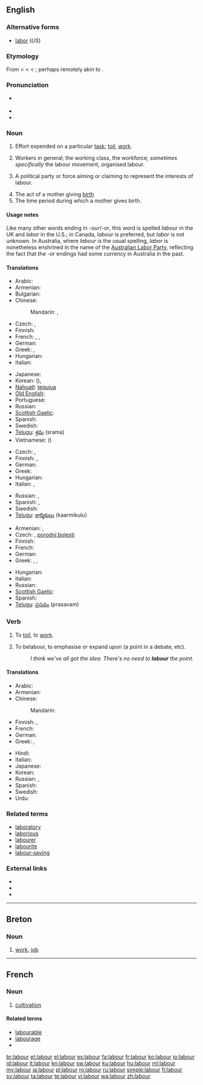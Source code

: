 {{wikipedia|dab=labour}}
{{also|Labour}}
==English==

===Alternative forms===
* [[labor]] (''US'')

===Etymology===
From {{etyl|enm}} {{term|labouren|lang=enm}} < {{etyl|fro}} {{term|laborer|lang=fro}} < {{etyl|la}} {{term|laborare|lang=la||(intransitive) to labor, strive, exert onself, suffer, be in distress, (transitive) to work out, elaborate}} < {{term|labor|lang=la||labor, toil, work, exertion}}; perhaps remotely akin to {{term|robur||strength|lang=la}}.

===Pronunciation===
* {{a|UK}} {{IPA|/ˈleɪ.bə/}}
* {{audio|en-uk-labour.ogg|Audio (UK)}}
* {{rhymes|eɪbə(r)}}

===Noun===
{{en-noun|s|-}} {{British spelling}}

# Effort expended on a particular [[task]]; [[toil]], [[work]].
# {{uncountable}} Workers in general; the working class, the workforce; ''sometimes specifically'' the labour movement, organised labour.
# {{uncountable}} A political party or force aiming or claiming to represent the interests of labour.
# The act of a mother giving [[birth]]
# The time period during which a mother gives birth.

====Usage notes====
Like many other words ending in ''-our''/''-or'', this word is spelled ''labour'' in the UK and ''labor'' in the U.S.; in Canada, ''labour'' is preferred, but ''labor'' is not unknown.  In Australia, where ''labour'' is the usual spelling, ''labor'' is nonetheless enshrined in the name of the [[w:Australian Labor Party|Australian Labor Party]], reflecting the fact that the ''-or'' endings had some currency in Australia in the past.

====Translations====
{{trans-top|work}}
* Arabic: {{t+|ar|عمل|m|tr=3ámal}}
* Armenian: {{t-|hy|աշխատանք|tr=ašxatank’}}
* Bulgarian: {{t|bg|труд|m|tr=trud|sc=Cyrl}}
* Chinese:
*: Mandarin: {{t|zh|勞動|sc=Hani}}, {{t|zh|劳动|tr=láodòng|sc=Hani}}
* Czech: {{t+|cs|práce|f}}, {{t-|cs|námaha|f}}
* Finnish: {{t-|fi|aherrus}}
* French: {{t+|fr|ouvrage|m}}, {{t+|fr|travail|m}}, {{t+|fr|travail|m}}
* German: {{t+|de|Arbeit|f}}
* Greek: {{t+|el|εργασία|f|tr=ergasía}},  {{t+|el|δουλειά|f|tr=douleiá}}
* Hungarian: {{t+|hu|munka}}
* Italian: {{t+|it|lavoro|m}}
{{trans-mid}}
* Japanese: {{t|ja|労働|tr=ろうどう, rōdō|sc=Jpan}}
* Korean: {{t|ko|노동|tr=nodong|sc=Kore}} ({{t|ko|勞動|sc=Kore}}), {{qualifier|North Korea}} {{t|ko|로동|tr=rodong|sc=Kore}}
* [[Nahuatl]]: [[tequiua]]
* [[Old English]]: {{t-|ang|earfeþe|xs=Old English}}
* Portuguese: {{t+|pt|trabalho}}
* Russian: {{t+|ru|труд|m|tr=trud|sc=Cyrl}}
* [[Scottish Gaelic]]: {{t-|gd|saothair|f|xs=Scottish Gaelic}}
* Spanish: {{t+|es|trabajo}}
* Swedish: {{t+|sv|arbete}}
* [[Telugu]]: [[శ్రమ]] (srama)
* Vietnamese: {{t|vi|lao động}} ({{t|vi|勞動}})
{{trans-bottom}}

{{trans-top|workers}}
* Czech: {{t-|cs|dělnictvo|n}}, {{t-|cs|pracovní síly}}
* Finnish: {{t-|fi|työläiset}}, {{t+|fi|työvoima}}
* German: {{t+|de|Arbeiter|m|p}}
* Greek: {{t|el|εργατοδυναμικό|n|tr=ergatodynamikó}}
* Hungarian: {{t|hu|munkásság}}
* Italian: {{t+|it|lavoratori|m|p}}, {{t-|it|lavoranti|m|f|p}}
{{trans-mid}}
* Russian: {{t|ru|рабочий класс|m|tr=rabóčij klass|sc=Cyrl}}, {{t|ru|рабочий|m|p|tr=rabóčije|alt=рабочие|sc=Cyrl}}
* Spanish: {{t-|es|campesinos}}, {{t-|es|trabajadores}}
* Swedish: {{t+|sv|arbetskraft}}
* [[Telugu]]: [[కార్మికులు]] (kaarmikulu)
{{trans-bottom}}

{{trans-top|giving birth}}
* Armenian: {{t|hy|ծննդաբերություն|tr=çnndaberut’yun}},  {{t-|hy|երկունք|tr=erkunk’}}
* Czech: {{t-|cs|porod|m}}, [[porodní bolesti]]
* Finnish: {{t-|fi|synnytys}}
* French: {{t+|fr|accouchement|m}}
* German: {{t+|de|gebären}}
* Greek: {{t|el|ωδίνες τοκετού|tr=odínes toketoù}},  {{t|el|πόνοι γέννας|tr=pónoi génnas}},  {{qualifier|informal}} {{t|el|κοιλοπόνημα|n|tr=koilopónima}}
{{trans-mid}}
* Hungarian: {{t+|hu|szülés}}
* Italian: {{t+|it|parto|m}}
* Russian: {{t|ru|роды|m|p|tr=ródy|sc=Cyrl}}
* [[Scottish Gaelic]]: {{t-|gd|saothair|f|xs=Scottish Gaelic}}
* Spanish: {{t-|es|parto|m}}
* [[Telugu]]: [[ప్రసవం]] (prasavam)
{{trans-bottom}}

===Verb===
{{en-verb}}

# {{intransitive}} To [[toil]], to [[work]].
# {{transitive}} To belabour, to emphasise or expand upon (a point in a debate, etc).
#: ''I think we've all got the idea. There's no need to '''labour''' the point.''

====Translations====
{{trans-top|to work}}
* Arabic: {{t+|ar|عمل|tr=3ámala}}
* Armenian: {{t-|hy|աշխատել|tr=ašxatel}}
* Chinese:
*: Mandarin: {{t|zh|工作|tr=gōngzuò|sc=Hani}}
* Finnish: {{t+|fi|raataa}}, {{t+|fi|ahertaa}}
* French: {{t+|fr|travailler}}
* German: {{t|de|arbeiten}}
* Greek: {{t|el|εργάζομαι|tr=ergázomai}},  {{t|el|δουλεύω|tr=doulévo}}
{{trans-mid}}
* Hindi: {{t|hi|काम करना|tr=kām karnā|sc=Deva}}
* Italian: {{t+|it|lavorare}}
* Japanese: {{t|ja|働く|tr=はたらく, hataraku|sc=Jpan}}
* Korean: {{t|ko|일하다|tr=irhada|sc=Kore}}
* Russian: {{t+|ru|трудиться|tr=trudít’sa}}, {{t+|ru|работать|tr=rabótat’}}
* Spanish: {{t+|es|trabajar}}
* Swedish: {{t+|sv|arbeta}}
* Urdu: {{t|ur|کام کرنا|tr=kām karnā|sc=ur-Arab}}
{{trans-bottom}}

===Related terms===
* [[laboratory]]
* [[laborious]]
* [[labourer]]
* [[labourite]]
* [[labour-saving]]

===External links===
* {{R:Webster 1913}}
* {{R:Century 1911}}
* {{R:OneLook}}

----

==Breton==

===Noun===
{{infl|br|noun}}

# [[work]], [[job]]

----

==French==

===Noun===
{{fr-noun|m}}

# [[cultivation]]

====Related terms====
* [[labourable]]
* [[labourage]]
* {{l|fr|labourer}}

[[br:labour]]
[[et:labour]]
[[el:labour]]
[[es:labour]]
[[fa:labour]]
[[fr:labour]]
[[ko:labour]]
[[io:labour]]
[[id:labour]]
[[it:labour]]
[[kn:labour]]
[[sw:labour]]
[[ku:labour]]
[[hu:labour]]
[[ml:labour]]
[[my:labour]]
[[ja:labour]]
[[pl:labour]]
[[ro:labour]]
[[ru:labour]]
[[simple:labour]]
[[fi:labour]]
[[sv:labour]]
[[ta:labour]]
[[te:labour]]
[[vi:labour]]
[[wa:labour]]
[[zh:labour]]